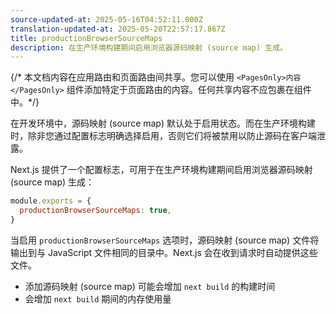 ```yaml
---
source-updated-at: 2025-05-16T04:52:11.000Z
translation-updated-at: 2025-05-20T22:57:17.867Z
title: productionBrowserSourceMaps
description: 在生产环境构建期间启用浏览器源码映射 (source map) 生成。
---
```


{/* 本文档内容在应用路由和页面路由间共享。您可以使用 `<PagesOnly>内容</PagesOnly>` 组件添加特定于页面路由的内容。任何共享内容不应包裹在组件中。*/}

在开发环境中，源码映射 (source map) 默认处于启用状态。而在生产环境构建时，除非您通过配置标志明确选择启用，否则它们将被禁用以防止源码在客户端泄露。

Next.js 提供了一个配置标志，可用于在生产环境构建期间启用浏览器源码映射 (source map) 生成：

```js filename="next.config.js"
module.exports = {
  productionBrowserSourceMaps: true,
}
```

当启用 `productionBrowserSourceMaps` 选项时，源码映射 (source map) 文件将输出到与 JavaScript 文件相同的目录中。Next.js 会在收到请求时自动提供这些文件。

- 添加源码映射 (source map) 可能会增加 `next build` 的构建时间
- 会增加 `next build` 期间的内存使用量